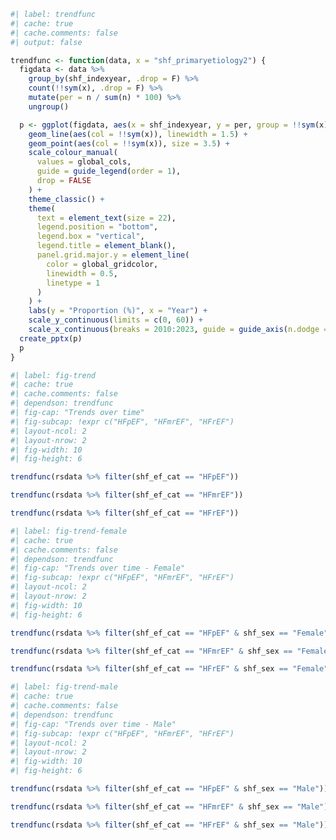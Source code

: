 ```r
#| label: trendfunc
#| cache: true
#| cache.comments: false
#| output: false

trendfunc <- function(data, x = "shf_primaryetiology2") {
  figdata <- data %>%
    group_by(shf_indexyear, .drop = F) %>%
    count(!!sym(x), .drop = F) %>%
    mutate(per = n / sum(n) * 100) %>%
    ungroup()

  p <- ggplot(figdata, aes(x = shf_indexyear, y = per, group = !!sym(x))) +
    geom_line(aes(col = !!sym(x)), linewidth = 1.5) +
    geom_point(aes(col = !!sym(x)), size = 3.5) +
    scale_colour_manual(
      values = global_cols,
      guide = guide_legend(order = 1),
      drop = FALSE
    ) +
    theme_classic() +
    theme(
      text = element_text(size = 22),
      legend.position = "bottom",
      legend.box = "vertical",
      legend.title = element_blank(),
      panel.grid.major.y = element_line(
        color = global_gridcolor,
        linewidth = 0.5,
        linetype = 1
      )
    ) +
    labs(y = "Proportion (%)", x = "Year") +
    scale_y_continuous(limits = c(0, 60)) +
    scale_x_continuous(breaks = 2010:2023, guide = guide_axis(n.dodge = 2))
  create_pptx(p)
  p
}
```

```r
#| label: fig-trend
#| cache: true
#| cache.comments: false
#| dependson: trendfunc
#| fig-cap: "Trends over time"
#| fig-subcap: !expr c("HFpEF", "HFmrEF", "HFrEF")
#| layout-ncol: 2
#| layout-nrow: 2
#| fig-width: 10
#| fig-height: 6

trendfunc(rsdata %>% filter(shf_ef_cat == "HFpEF"))

trendfunc(rsdata %>% filter(shf_ef_cat == "HFmrEF"))

trendfunc(rsdata %>% filter(shf_ef_cat == "HFrEF"))
```

```r
#| label: fig-trend-female
#| cache: true
#| cache.comments: false
#| dependson: trendfunc
#| fig-cap: "Trends over time - Female"
#| fig-subcap: !expr c("HFpEF", "HFmrEF", "HFrEF")
#| layout-ncol: 2
#| layout-nrow: 2
#| fig-width: 10
#| fig-height: 6

trendfunc(rsdata %>% filter(shf_ef_cat == "HFpEF" & shf_sex == "Female"))

trendfunc(rsdata %>% filter(shf_ef_cat == "HFmrEF" & shf_sex == "Female"))

trendfunc(rsdata %>% filter(shf_ef_cat == "HFrEF" & shf_sex == "Female"))
```

```r
#| label: fig-trend-male
#| cache: true
#| cache.comments: false
#| dependson: trendfunc
#| fig-cap: "Trends over time - Male"
#| fig-subcap: !expr c("HFpEF", "HFmrEF", "HFrEF")
#| layout-ncol: 2
#| layout-nrow: 2
#| fig-width: 10
#| fig-height: 6

trendfunc(rsdata %>% filter(shf_ef_cat == "HFpEF" & shf_sex == "Male"))

trendfunc(rsdata %>% filter(shf_ef_cat == "HFmrEF" & shf_sex == "Male"))

trendfunc(rsdata %>% filter(shf_ef_cat == "HFrEF" & shf_sex == "Male"))
```
